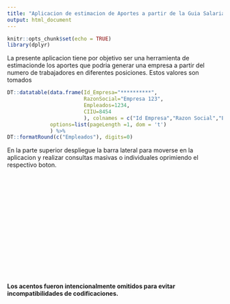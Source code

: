 ---
title: "Aplicacion de estimacion de Aportes a partir de la Guia Salarial"
output: html_document
---

```{r setup, include=FALSE}
knitr::opts_chunk$set(echo = TRUE)
library(dplyr)
```
La presente aplicacion tiene por objetivo ser una herramienta de estimacionde los aportes que podria generar una empresa a partir del numero de trabajadores en diferentes posiciones. Estos valores son tomados 


```{r echo=FALSE, message=FALSE, warning=FALSE}
DT::datatable(data.frame(Id_Empresa="**********",
                         RazonSocial="Empresa 123",
                         Empleados=1234, 
                         CIIU=8454
                         ), colnames = c("Id Empresa","Razon Social","Empleados","CIIU"), rownames = F,
              options=list(pageLength =1, dom = 't')
              ) %>% 
DT::formatRound(c("Empleados"), digits=0)
```

En la parte superior despliegue la barra lateral para moverse en la aplicacion y realizar consultas masivas o individuales oprimiendo el respectivo boton.

<br><br><br><br><br><br><br>
<br><br><br><br><br><br><br>

######## **Los acentos fueron intencionalmente omitidos para evitar incompatibilidades de codificaciones.**

